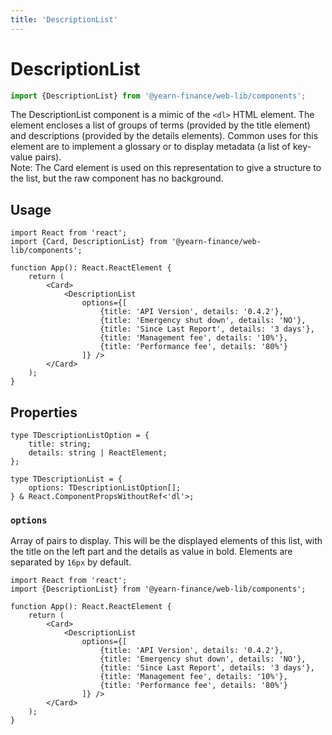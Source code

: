 ```yaml
---
title: 'DescriptionList'
---
```




# DescriptionList
```ts
import {DescriptionList} from '@yearn-finance/web-lib/components';
```

<CodeExample>
	<div className="w-3/4">
		<Card>
			<DescriptionList
				options={[
					{title: 'API Version', details: '0.4.2'}, 
					{title: 'Emergency shut down', details: 'NO'}, 
					{title: 'Since Last Report', details: '3 days'}, 
					{title: 'Management fee', details: '10%'}, 
					{title: 'Performance fee', details: '80%'}
				]} />
		</Card>
	</div>
</CodeExample>

The DescriptionList component is a mimic of the `<dl>` HTML element. The element encloses a list of groups of terms (provided by the title element) and descriptions (provided by the details elements). Common uses for this element are to implement a glossary or to display metadata (a list of key-value pairs).  
Note: The Card element is used on this representation to give a structure to the list, but the raw component has no background.

## Usage

```tsx
import React from 'react';
import {Card, DescriptionList} from '@yearn-finance/web-lib/components';

function App(): React.ReactElement {
	return (
		<Card>
			<DescriptionList
				options={[
					{title: 'API Version', details: '0.4.2'}, 
					{title: 'Emergency shut down', details: 'NO'}, 
					{title: 'Since Last Report', details: '3 days'}, 
					{title: 'Management fee', details: '10%'}, 
					{title: 'Performance fee', details: '80%'}
				]} />
		</Card>
	);
}
```

## Properties

```tsx
type TDescriptionListOption = {
	title: string;
	details: string | ReactElement;
};
  
type TDescriptionList = {
	options: TDescriptionListOption[];
} & React.ComponentPropsWithoutRef<'dl'>;
```

### `options`
Array of pairs to display. This will be the displayed elements of this list, with the title on the left part and the details as value in bold. Elements are separated by `16px` by default.
```tsx {8-14}
import React from 'react';
import {DescriptionList} from '@yearn-finance/web-lib/components';

function App(): React.ReactElement {
	return (
		<Card>
			<DescriptionList
				options={[
					{title: 'API Version', details: '0.4.2'}, 
					{title: 'Emergency shut down', details: 'NO'}, 
					{title: 'Since Last Report', details: '3 days'}, 
					{title: 'Management fee', details: '10%'}, 
					{title: 'Performance fee', details: '80%'}
				]} />
		</Card>
	);
}
```
